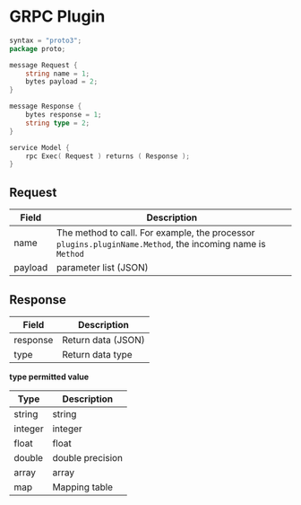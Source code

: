 # GRPC Plugin

```go
syntax = "proto3";
package proto;

message Request {
    string name = 1;
    bytes payload = 2;
}

message Response {
    bytes response = 1;
    string type = 2;
}

service Model {
    rpc Exec( Request ) returns ( Response );
}
```

## Request

| Field   | Description                                                                                               |
| ------- | --------------------------------------------------------------------------------------------------------- |
| name    | The method to call. For example, the processor `plugins.pluginName.Method`, the incoming name is `Method` |
| payload | parameter list (JSON)                                                                                     |

## Response

| Field    | Description        |
| -------- | ------------------ |
| response | Return data (JSON) |
| type     | Return data type   |

**type permitted value**

| Type    | Description      |
| ------- | ---------------- |
| string  | string           |
| integer | integer          |
| float   | float            |
| double  | double precision |
| array   | array            |
| map     | Mapping table    |
